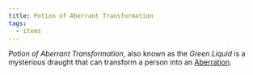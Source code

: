 ```yaml
---
title: Potion of Aberrant Transformation
tags:
  - items
---
```


*Potion of Aberrant Transformation*, also known as the *Green Liquid* is a
mysterious draught that can transform a person into an
[Aberration](../species/aberration.mdx).
